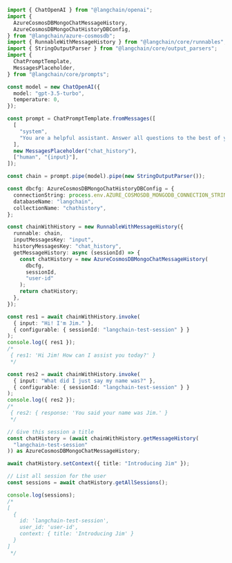 ```typescript
import { ChatOpenAI } from "@langchain/openai";
import {
  AzureCosmosDBMongoChatMessageHistory,
  AzureCosmosDBMongoChatHistoryDBConfig,
} from "@langchain/azure-cosmosdb";
import { RunnableWithMessageHistory } from "@langchain/core/runnables";
import { StringOutputParser } from "@langchain/core/output_parsers";
import {
  ChatPromptTemplate,
  MessagesPlaceholder,
} from "@langchain/core/prompts";

const model = new ChatOpenAI({
  model: "gpt-3.5-turbo",
  temperature: 0,
});

const prompt = ChatPromptTemplate.fromMessages([
  [
    "system",
    "You are a helpful assistant. Answer all questions to the best of your ability.",
  ],
  new MessagesPlaceholder("chat_history"),
  ["human", "{input}"],
]);

const chain = prompt.pipe(model).pipe(new StringOutputParser());

const dbcfg: AzureCosmosDBMongoChatHistoryDBConfig = {
  connectionString: process.env.AZURE_COSMOSDB_MONGODB_CONNECTION_STRING,
  databaseName: "langchain",
  collectionName: "chathistory",
};

const chainWithHistory = new RunnableWithMessageHistory({
  runnable: chain,
  inputMessagesKey: "input",
  historyMessagesKey: "chat_history",
  getMessageHistory: async (sessionId) => {
    const chatHistory = new AzureCosmosDBMongoChatMessageHistory(
      dbcfg,
      sessionId,
      "user-id"
    );
    return chatHistory;
  },
});

const res1 = await chainWithHistory.invoke(
  { input: "Hi! I'm Jim." },
  { configurable: { sessionId: "langchain-test-session" } }
);
console.log({ res1 });
/*
 { res1: 'Hi Jim! How can I assist you today?' }
 */

const res2 = await chainWithHistory.invoke(
  { input: "What did I just say my name was?" },
  { configurable: { sessionId: "langchain-test-session" } }
);
console.log({ res2 });
/*
 { res2: { response: 'You said your name was Jim.' } 
 */

// Give this session a title
const chatHistory = (await chainWithHistory.getMessageHistory(
  "langchain-test-session"
)) as AzureCosmosDBMongoChatMessageHistory;

await chatHistory.setContext({ title: "Introducing Jim" });

// List all session for the user
const sessions = await chatHistory.getAllSessions();

console.log(sessions);
/*
[
  {
    id: 'langchain-test-session',
    user_id: 'user-id',
    context: { title: 'Introducing Jim' }
  }
]
 */
```